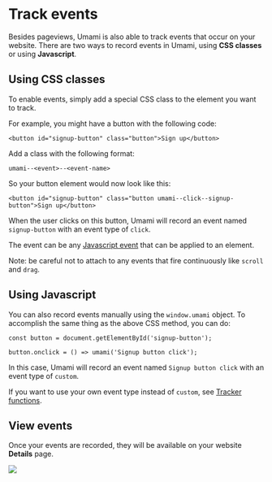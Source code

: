 # Track events

Besides pageviews, Umami is also able to track events that occur on your website. There are two ways to record
events in Umami, using **CSS classes** or using **Javascript**.

## Using CSS classes

To enable events, simply add a
special CSS class to the element you want to track.

For example, you might have a button with the following code:

```
<button id="signup-button" class="button">Sign up</button>
```

Add a class with the following format:

```
umami--<event>--<event-name>
```

So your button element would now look like this:

```
<button id="signup-button" class="button umami--click--signup-button">Sign up</button>
```

When the user clicks on this button, Umami will record an event named `signup-button` with an event type of `click`.

The event can be any [Javascript event](https://developer.mozilla.org/en-US/docs/Web/Events) that can be
applied to an element.

Note: be careful not to attach to any events that fire continuously like `scroll` and `drag`.

## Using Javascript

You can also record events manually using the `window.umami` object. To accomplish the same thing as the above
CSS method, you can do:

```
const button = document.getElementById('signup-button');

button.onclick = () => umami('Signup button click');
```

In this case, Umami will record an event named `Signup button click` with an event type of `custom`.

If you want to use your own event type instead of `custom`, see [Tracker functions](/docs/tracker-functions).

## View events

Once your events are recorded, they will be available on your website **Details** page.

<img src="/images/v1/events.png" />
